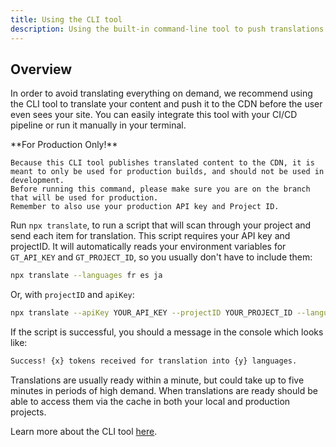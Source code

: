 ```yaml
---
title: Using the CLI tool
description: Using the built-in command-line tool to push translations to the CDN
---
```


## Overview
In order to avoid translating everything on demand, we recommend using the CLI tool to translate your content and push it to the CDN before the user even sees your site.
You can easily integrate this tool with your CI/CD pipeline or run it manually in your terminal.

<Callout type="warn">
    **For Production Only!**

    Because this CLI tool publishes translated content to the CDN, it is meant to only be used for production builds, and should not be used in development.
    Before running this command, please make sure you are on the branch that will be used for production.
    Remember to also use your production API key and Project ID.
</Callout>


Run `npx translate`, to run a script that will scan through your project and send each item for translation. 
This script requires your API key and projectID.
It will automatically reads your environment variables for `GT_API_KEY` and `GT_PROJECT_ID`, so you usually don't have to include them:
```bash copy
npx translate --languages fr es ja
```

Or, with `projectID` and `apiKey`:

```bash copy
npx translate --apiKey YOUR_API_KEY --projectID YOUR_PROJECT_ID --languages fr es ja
```

If the script is successful, you should a message in the console which looks like:

```txt
Success! {x} tokens received for translation into {y} languages.
```

Translations are usually ready within a minute, but could take up to five minutes in periods of high demand. When translations are ready should be able to access them via the cache in both your local and production projects.

Learn more about the CLI tool [here](/docs/oldnext/cli).
